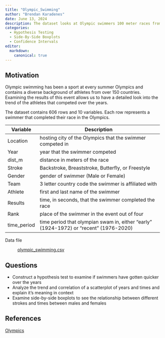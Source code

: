 ```yaml
---
title: "Olympic_Swimming"
author: "Brendan Karadenes"
date: June 13, 2024
description: The dataset looks at Olympic swimmers 100 meter races from 1924 to 2020.
categories:
  - Hypothesis Testing
  - Side-By-Side Boxplots
  - Confidence Intervals
editor:
  markdown: 
    canonical: true
---
```


## Motivation

Olympic swimming has been a sport at every summer Olympics and contains a diverse background of athletes from over 150 countries. Examining the results of this event allows us to have a detailed look into the trend of the athletes that competed over the years.

The dataset contains 606 rows and 10 variables. Each row represents a swimmer that completed their race in the Olympics.

| Variable    | Description                                                                           |
|-------------|---------------------------------------------------------------------------------------|
| Location    | hosting city of the Olympics that the swimmer competed in                             |
| Year        | year that the swimmer competed                                                        |
| dist_m      | distance in meters of the race                                                        |
| Stroke      | Backstroke, Breaststroke, Butterfly, or Freestyle                                     |
| Gender      | gender of swimmer (Male or Female)                                                    |
| Team        | 3 letter country code the swimmer is affiliated with                                  |
| Athlete     | first and last name of the swimmer                                                    |
| Results     | time, in seconds, that the swimmer completed the race                                 |
| Rank        | place of the swimmer in the event out of four                                         |
| time_period | time period that olympian swam in, either "early" (1924-1972) or "recent" (1976-2020) |

Data file

:   [olympic_swimming.csv](../data/olympic_swimming.csv)

## Questions

-   Construct a hypothesis test to examine if swimmers have gotten quicker over the years
-   Analyze the trend and correlation of a scatterplot of years and times and explain it's meaning in context
-   Examine side-by-side boxplots to see the relationship between different strokes and times between males and females

## References

[Olympics](https://www.kaggle.com/datasets/datasciencedonut/olympic-swimming-1912-to-2020){target="_blank"}
